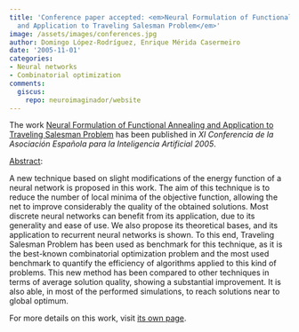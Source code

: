 ```yaml
---
title: 'Conference paper accepted: <em>Neural Formulation of Functional Annealing
  and Application to Traveling Salesman Problem</em>'
image: /assets/images/conferences.jpg
author: Domingo López-Rodríguez, Enrique Mérida Casermeiro
date: '2005-11-01'
categories:
- Neural networks
- Combinatorial optimization
comments:
  giscus:
    repo: neuroimaginador/website
---
```


The work <u>Neural Formulation of Functional Annealing and Application to Traveling Salesman Problem</u> has been published in <em><em>XI Conferencia de la Asociación Española para la Inteligencia Artificial</em> 2005</em>.

<u>Abstract</u>:



A new technique based on slight modifications of the energy function of a neural network is proposed in this work. The aim of this technique is to reduce the number of local minima of the objective function, allowing the net to improve considerably the quality of the obtained solutions. Most discrete neural networks can benefit from its application, due to its generality and ease of use. We also propose its theoretical bases, and its application to recurrent neural networks is shown. To this end, Traveling Salesman Problem has been used as benchmark for this technique, as it is the best-known combinatorial optimization problem and the most used benchmark to quantify the efficiency of algorithms applied to this kind of problems. This new method has been compared to other techniques in terms of average solution quality, showing a substantial improvement. It is also able, in most of the performed simulations, to reach solutions near to global optimum.




For more details on this work, visit <a href='/publications/conferences/2005-caepia2'>its own page</a>.
